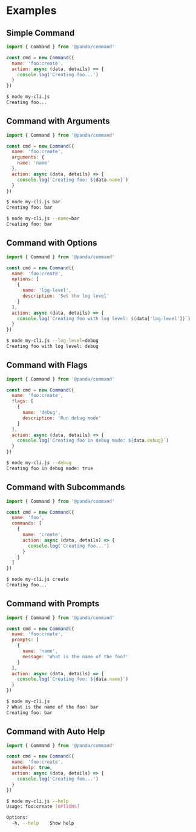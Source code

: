 # Examples

## Simple Command

```js title='my-cli.js'
import { Command } from '@panda/command'

const cmd = new Command({
  name: 'foo:create',
  action: async (data, details) => {
    console.log('Creating foo...')
  }
})
```

```bash
$ node my-cli.js
Creating foo...
```

## Command with Arguments

```js title='my-cli.js'
import { Command } from '@panda/command'

const cmd = new Command({
  name: 'foo:create',
  arguments: {
    name: 'name'
  },
  action: async (data, details) => {
    console.log(`Creating foo: ${data.name}`)
  }
})
```

```bash
$ node my-cli.js bar
Creating foo: bar
```

```bash
$ node my-cli.js --name=bar
Creating foo: bar
```

## Command with Options

```js title='my-cli.js'
import { Command } from '@panda/command'

const cmd = new Command({
  name: 'foo:create',
  options: [
    {
      name: 'log-level',
      description: 'Set the log level'
    }
  ],
  action: async (data, details) => {
    console.log(`Creating foo with log level: ${data['log-level']}`)
  }
})
```

```bash
$ node my-cli.js --log-level=debug
Creating foo with log level: debug
```

## Command with Flags

```js title='my-cli.js'
import { Command } from '@panda/command'

const cmd = new Command({
  name: 'foo:create',
  flags: [
    {
      name: 'debug',
      description: 'Run debug mode'
    }
  ],
  action: async (data, details) => {
    console.log(`Creating foo in debug mode: ${data.debug}`)
  }
})
```

```bash
$ node my-cli.js --debug
Creating foo in debug mode: true
```

## Command with Subcommands

```js title='my-cli.js'
import { Command } from '@panda/command'

const cmd = new Command({
  name: 'foo',
  commands: [
    {
      name: 'create',
      action: async (data, details) => {
        console.log('Creating foo...')
      }
    }
  ]
})
```

```bash
$ node my-cli.js create
Creating foo...
```

## Command with Prompts

```js title='my-cli.js'
import { Command } from '@panda/command'

const cmd = new Command({
  name: 'foo:create',
  prompts: [
    {
      name: 'name',
      message: 'What is the name of the foo?'
    }
  ],
  action: async (data, details) => {
    console.log(`Creating foo: ${data.name}`)
  }
})
```

```bash
$ node my-cli.js
? What is the name of the foo? bar
Creating foo: bar
```

## Command with Auto Help

```js title='my-cli.js'
import { Command } from '@panda/command'

const cmd = new Command({
  name: 'foo:create',
  autoHelp: true,
  action: async (data, details) => {
    console.log('Creating foo...')
  }
})
```

```bash
$ node my-cli.js --help
Usage: foo:create [OPTIONS]

Options:
  -h, --help    Show help
```
